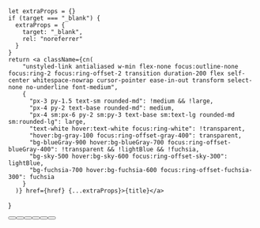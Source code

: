 
    let extraProps = {}
    if (target === "_blank") {
      extraProps = {
        target: "_blank",
        rel: "noreferrer"
      }
    }
    return <a className={cn(
        "unstyled-link antialiased w-min flex-none focus:outline-none focus:ring-2 focus:ring-offset-2 transition duration-200 flex self-center whitespace-nowrap cursor-pointer ease-in-out transform select-none no-underline font-medium",
        {
          "px-3 py-1.5 text-sm rounded-md": !medium && !large,
          "px-4 py-2 text-base rounded-md": medium,
          "px-4 sm:px-6 py-2 sm:py-3 text-base sm:text-lg rounded-md sm:rounded-lg": large,
          "text-white hover:text-white focus:ring-white": !transparent,
          "hover:bg-gray-100 focus:ring-offset-gray-400": transparent,
          "bg-blueGray-900 hover:bg-blueGray-700 focus:ring-offset-blueGray-400": !transparent && !lightBlue && !fuchsia,
          "bg-sky-500 hover:bg-sky-600 focus:ring-offset-sky-300": lightBlue,
          "bg-fuchsia-700 hover:bg-fuchsia-600 focus:ring-offset-fuchsia-300": fuchsia
        }
      )} href={href} {...extraProps}>{title}</a>
}

<Button title="Button" href="/" />
<Button title="Button" href="/" transparent />
<Button fuchsia title="Button" href="/" />
<Button medium title="Button" href="/" lightBlue />
<Button title="Button" href="/" />
<Button large title="Button" href="/" />
